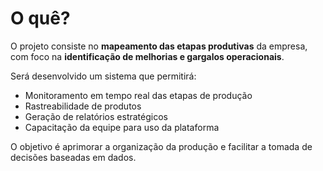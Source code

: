 # O quê?

O projeto consiste no **mapeamento das etapas produtivas** da empresa, com foco na **identificação de melhorias e gargalos operacionais**.

Será desenvolvido um sistema que permitirá:

- Monitoramento em tempo real das etapas de produção  
- Rastreabilidade de produtos  
- Geração de relatórios estratégicos  
- Capacitação da equipe para uso da plataforma  

O objetivo é aprimorar a organização da produção e facilitar a tomada de decisões baseadas em dados.
